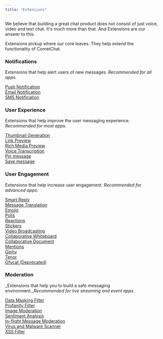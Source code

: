 ```yaml
---
title: "Extensions"
---
```




We believe that building a great chat product does not consist of just voice, video and text chat. It's much more than that. And Extensions are our answer to this.

Extensions pickup where our core leaves. They help extend the functionality of CometChat.

### Notifications

Extensions that help alert users of new messages. *Recommended for all apps.*

[Push Notification](/notifications/ios-fcm-push-notifications)\
[Email Notification](/notifications/email-notification-extension)\
[SMS Notification](/notifications/sms-notification-extension)

### User Experience

Extensions that help improve the user messaging experience. *Recommended for most apps.*

[Thumbnail Generation](/fundamentals/thumbnail-generation)\
[Link Preview](/fundamentals/link-preview)\
[Rich Media Preview](/fundamentals/rich-media-preview)\
[Voice Transcription](/fundamentals/voice-transcription)\
[Pin message](/fundamentals/pin-message)\
[Save message](/fundamentals/save-message)

### User Engagement

Extensions that help increase user engagement. *Recommended for advanced apps.*

[Smart Reply](/fundamentals/smart-replies)\
[Message Translation](/fundamentals/message-translation)\
[Emojis](/fundamentals/emojis)\
[Polls](/fundamentals/polls)\
[Reactions](/fundamentals/reactions)\
[Stickers](/fundamentals/stickers)\
[Video Broadcasting](/fundamentals/video-broadcasting)\
[Collaborative Whiteboard](/fundamentals/collaborative-whiteboard)\
[Collaborative Document](/fundamentals/collaborative-document)\
[Mentions](/fundamentals/mentions)\
[Giphy](/extensions/gifs-giphy)\
[Tenor](/extensions/gifs-tenor)\
[Gfycat (Deprecated)](/fundamentals/gfycat)

### Moderation

\_Extensions that help you to build a safe messaging environment.\_*Recommended for live streaming and event apps.*

[Data Masking Filter](/moderation/data-masking-filter)\
[Profanity Filter](/moderation/profanity-filter)\
[Image Moderation](/moderation/image-moderation)\
[Sentiment Analysis](/moderation/sentiment-analysis)\
[In-flight Message Moderation](/moderation/in-flight-message-moderation)\
[Virus and Malware Scanner](/moderation/virus-malware-scanner)\
[XSS Filter](/moderation/xss-filter)
